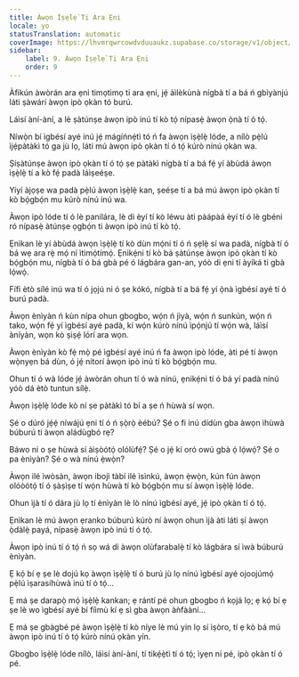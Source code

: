 ```yaml
---
title: Àwọn Ìṣẹ̀lẹ̀ Ti Ara Ẹni
locale: yo
statusTranslation: automatic
coverImage: https://lhvmrqwrcowdvduuaukz.supabase.co/storage/v1/object/public/strapi-uploads/small_cover-tratado-de-psicologia-revolucionaria.webp-5e15e1cec4e0ebebcde5d7fc7565d8fd.webp
sidebar:
    label: 9. Àwọn Ìṣẹ̀lẹ̀ Ti Ara Ẹni
    order: 9
---
```

Àfikún àwòrán ara ẹni timọtimọ ti ara ẹni, jẹ́ àìlèkùnà nígbà tí a bá ń gbìyànjú láti ṣàwárí àwọn ipò ọkàn tó burú.

Láìsí àní-àní, a lè ṣàtúnṣe àwọn ipò inú tí kò tọ́ nípasẹ̀ àwọn ọ̀nà tí ó tọ́.

Níwọ̀n bí ìgbésí ayé inú jẹ́ mágíńnẹ́tì tó ń fa àwọn ìṣẹ̀lẹ̀ lóde, a nílò pẹ̀lú ìjẹ́pàtàkì tó ga jù lọ, láti mú àwọn ipò ọkàn tí ó tọ́ kúrò nínú ọkàn wa.

Ṣíṣàtúnṣe àwọn ipò ọkàn tí ó tọ́ ṣe pàtàkì nígbà tí a bá fẹ́ yí àbùdá àwọn ìṣẹ̀lẹ̀ tí a kò fẹ́ padà láìṣeéṣe.

Yíyí àjọṣe wa padà pẹ̀lú àwọn ìṣẹ̀lẹ̀ kan, ṣeéṣe tí a bá mú àwọn ipò ọkàn tí kò bọ́gbọ́n mu kúrò nínú inú wa.

Àwọn ipò lóde tí ó lè panilára, lè di èyí tí kò léwu àti pàápàá èyí tí ó lè gbéni ró nípasẹ̀ àtúnṣe ọgbọ́n ti àwọn ipò inú tí kò tọ́.

Ẹnìkan lè yí àbùdá àwọn ìṣẹ̀lẹ̀ tí kò dùn mọ́ni tí ó ń ṣẹlẹ̀ sí wa padà, nígbà tí ó bá wẹ ara rẹ̀ mọ́ ní ìtimọ́tímọ́. Ẹnikẹ́ni tí kò bá ṣàtúnṣe àwọn ipò ọkàn tí kò bọ́gbọ́n mu, nígbà tí ó bá gbà pé ó lágbára gan-an, yóò di ẹni tí àyíká ti gbà lọ́wọ́.

Fífi ètò sílé inú wa tí ó jọjú ni ó ṣe kókó, nígbà tí a bá fẹ́ yí ọ̀nà ìgbésí ayé tí ó burú padà.

Àwọn ènìyàn ń kùn nípa ohun gbogbo, wọ́n ń jìyà, wọ́n ń sunkún, wọ́n ń tako, wọ́n fẹ́ yí ìgbésí ayé padà, kí wọ́n kúrò nínú ìpọ́njú tí wọ́n wà, láìsí àníyàn, wọn kò ṣiṣẹ́ lórí ara wọn.

Àwọn ènìyàn kò fẹ́ mọ̀ pé ìgbésí ayé inú ń fa àwọn ipò lóde, àti pé tí àwọn wọ̀nyẹn bá dùn, ó jẹ́ nítorí àwọn ipò inú tí kò bọ́gbọ́n mu.

Ohun tí ó wà lóde jẹ́ àwòrán ohun tí ó wà nínú, ẹnikẹ́ni tí ó bá yí padà nínú yóò dá ètò tuntun sílẹ̀.

Àwọn ìṣẹ̀lẹ̀ lóde kò ní ṣe pàtàkì tó bí a ṣe ń hùwà sí wọn.

Ṣé o dúró jẹ́ẹ́ níwájú ẹni tí ó ń ṣọ̀rọ̀ èébú? Ṣé o fi inú dídùn gba àwọn ìhùwà búburú ti àwọn aládùgbó rẹ?

Báwo ni o ṣe hùwà sí àìṣòótọ́ olólùfẹ́? Ṣé o jẹ́ kí oró owú gbà ọ́ lọ́wọ́? Ṣé o pa ènìyàn? Ṣé o wà nínú ẹ̀wọ̀n?

Àwọn ilé ìwòsàn, àwọn ibojì tàbí ilé ìsìnkú, àwọn ẹ̀wọ̀n, kún fún àwọn olóòótọ́ tí ó ṣàṣìṣe tí wọ́n hùwà tí kò bọ́gbọ́n mu sí àwọn ìṣẹ̀lẹ̀ lóde.

Ohun ìjà tí ó dára jù lọ tí ènìyàn lè lò nínú ìgbésí ayé, jẹ́ ipò ọkàn tí ó tọ́.

Ẹnìkan lè mú àwọn ẹranko búburú kúrò ní àwọn ohun ìjà àti láti ṣí àwọn ọ̀dàlẹ̀ payá, nípasẹ̀ àwọn ipò inú tí ó tọ́.

Àwọn ipò inú tí ó tọ́ ń sọ wá di àwọn olùfarabalẹ̀ tí kò lágbára sí ìwà búburú ènìyàn.

Ẹ kọ́ bí ẹ ṣe lè dojú kọ àwọn ìṣẹ̀lẹ̀ tí ó burú jù lọ nínú ìgbésí ayé ojoojúmọ́ pẹ̀lú ìṣarasíhùwà inú tí ó tọ́...

Ẹ má ṣe darapọ̀ mọ́ ìṣẹ̀lẹ̀ kankan; ẹ rántí pé ohun gbogbo ń kọjá lọ; ẹ kọ́ bí ẹ ṣe lè wo ìgbésí ayé bí fíìmù kí ẹ sì gba àwọn àǹfààní...

Ẹ má ṣe gbàgbé pé àwọn ìṣẹ̀lẹ̀ tí kò níye lè mú yin lọ sí ìṣòro, tí ẹ kò bá mú àwọn ipò inú tí ó tọ́ kúrò nínú ọkàn yín.

Gbogbo ìṣẹ̀lẹ̀ lóde nílò, láìsí àní-àní, tí tikẹ́ẹ̀tì tí ó tọ́; ìyẹn ni pé, ipò ọkàn tí ó pé.

